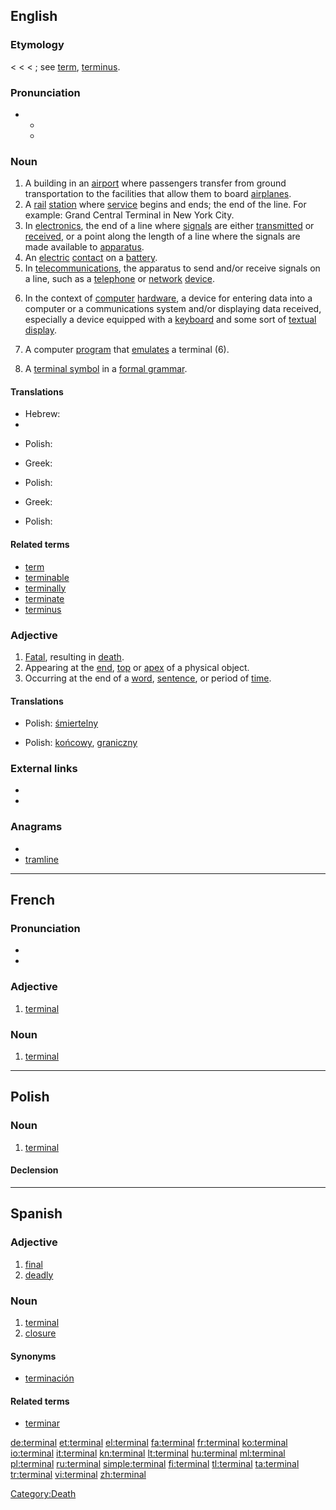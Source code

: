 {{wikipedia|dab=terminal}}
==English==

===Etymology===
< {{etyl|fr}} {{term|terminal|lang=fr}} < {{etyl|LL.}} {{term|terminalis||pertaining to a boundary or to the end, terminal, final}} < {{etyl|la}} {{term|terminus||a bound, boundary, limit, end}}; see [[term]], [[terminus]].

===Pronunciation===
* {{a|US}}
** {{IPA|/ˈtərmɪnəl/}}
** {{SAMPA|/"t@rmIn@l/}}

===Noun===
{{en-noun}}

# A building in an [[airport]] where passengers transfer from ground transportation to the facilities that allow them to board [[airplanes]].
# A [[rail]] [[station]] where [[service]] begins and ends; the end of the line.  For example: Grand Central Terminal in New York City.
# In [[electronics]], the end of a line where [[signal]]s are either [[transmit]]ted or [[receive]]d, or a point along the length of a line where the signals are made available to [[apparatus]].
# An [[electric]] [[contact]] on a [[battery]].
# In [[telecommunications]], the apparatus to send and/or receive signals on a line, such as a [[telephone]] or [[network]] [[device]].
# {{computing}} In the context of [[computer]] [[hardware]], a device for entering data into a computer or a communications system and/or displaying data received, especially a device equipped with a [[keyboard]] and some sort of [[textual]] [[display]].
# {{computing}} A computer [[program]] that [[emulate]]s a terminal (6).
# {{comptheory}} A [[terminal symbol]] in a [[formal grammar]].

====Translations====
{{trans-top|1. airport building}}
* Hebrew: {{t|he|בית נתיבות|tr=beit niteevot}}
* {{trreq|Norwegian}}
{{trans-mid}}
* Polish: {{t+|pl|terminal|m}}
{{trans-bottom}}

{{trans-top|6. device for entering data into a computer}}
* Greek: {{t|el|τερματικό|n|tr=termatikó|sc=Grek}}
{{trans-mid}}
* Polish: {{t+|pl|terminal|m}}
{{trans-bottom}}

{{trans-top|7. a computer program that emulates a terminal}}
* Greek: {{t|el|ιδεατό τερματικό|n|tr=iδeató termatikó|sc=Grek}}
{{trans-mid}}
* Polish: {{t+|pl|terminal|m}}
{{trans-bottom}}

====Related terms====
* [[term]]
* [[terminable]]
* [[terminally]]
* [[terminate]]
* [[terminus]]

===Adjective===
{{en-adj|-}}

# [[fatal|Fatal]], resulting in [[death]].
# Appearing at the [[end]], [[top]] or [[apex]] of a physical object.
# Occurring at the end of a [[word]], [[sentence]], or period of [[time]].

====Translations====
{{trans-top|fatal, resulting in death}}
* Polish: [[śmiertelny]] {{m}}
{{trans-mid}}
{{trans-bottom}}

{{trans-top|appearing at the end}}
* Polish: [[końcowy]], [[graniczny]] {{m}}
{{trans-mid}}
{{trans-bottom}}

===External links===
* {{R:Webster 1913}}
* {{R:Century 1911}}

===Anagrams===
* {{alphagram|aeilmnrt}}
* [[tramline#English|tramline]]

[[Category:Death]]

----

==French==

===Pronunciation===
* {{IPA|/tɛʁ.mi.nal/|lang=fr}}
* {{homophones|terminale|terminales}}

===Adjective===
{{fr-adj-al|termin}}

# [[#English|terminal]]

===Noun===
{{fr-noun|m|pl=terminaux}}

# [[#English|terminal]]

----

==Polish==

===Noun===
{{infl|pl|noun|g=m}}

# [[#English|terminal]]

====Declension====
{{pl-decl-noun
|terminal|terminale
|terminalu <br>(terminala)|terminali<br>/terminalów
|terminalowi|terminalom
|terminal|terminale
|terminalem|terminalami
|terminalu|terminalach
|terminalu|terminale
}}

----

==Spanish==

===Adjective===
{{es-adj|pl=terminales}}

# [[final]]
# [[deadly]]

===Noun===
{{es-noun-m|pl=terminales}}

# [[terminal#English|terminal]]
# [[closure]]

====Synonyms====
* {{sense|closure}} [[terminación]]

====Related terms====
* [[terminar]]

[[de:terminal]]
[[et:terminal]]
[[el:terminal]]
[[fa:terminal]]
[[fr:terminal]]
[[ko:terminal]]
[[io:terminal]]
[[it:terminal]]
[[kn:terminal]]
[[lt:terminal]]
[[hu:terminal]]
[[ml:terminal]]
[[pl:terminal]]
[[ru:terminal]]
[[simple:terminal]]
[[fi:terminal]]
[[tl:terminal]]
[[ta:terminal]]
[[tr:terminal]]
[[vi:terminal]]
[[zh:terminal]]
